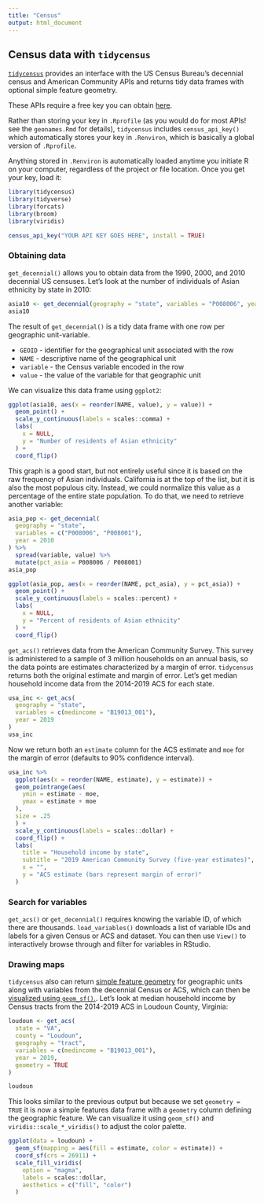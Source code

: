 ```yaml
---
title: "Census"
output: html_document
---
```


## Census data with `tidycensus`

[`tidycensus`](https://walkerke.github.io/tidycensus/index.html) provides an interface with the US Census Bureau's decennial census and American Community APIs and returns tidy data frames with optional simple feature geometry. 

These APIs require a free key you can obtain [here](https://api.census.gov/data/key_signup.html). 

Rather than storing your key in `.Rprofile` (as you would do for most APIs! see the `geonames.Rmd` for details), `tidycensus` includes `census_api_key()` which automatically stores your key in `.Renviron`, which is basically a global version of `.Rprofile`. 

Anything stored in `.Renviron` is automatically loaded anytime you initiate R on your computer, regardless of the project or file location. Once you get your key, load it:

```r
library(tidycensus)
library(tidyverse)
library(forcats)
library(broom)
library(viridis)
```

```r
census_api_key("YOUR API KEY GOES HERE", install = TRUE)
```


### Obtaining data

`get_decennial()` allows you to obtain data from the 1990, 2000, and 2010 decennial US censuses. Let's look at the number of individuals of Asian ethnicity by state in 2010:

```r
asia10 <- get_decennial(geography = "state", variables = "P008006", year = 2010)
asia10
```

The result of `get_decennial()` is a tidy data frame with one row per geographic unit-variable.

* `GEOID` - identifier for the geographical unit associated with the row
* `NAME` - descriptive name of the geographical unit
* `variable` - the Census variable encoded in the row
* `value` - the value of the variable for that geographic unit

We can visualize this data frame using `ggplot2`:

```r
ggplot(asia10, aes(x = reorder(NAME, value), y = value)) +
  geom_point() +
  scale_y_continuous(labels = scales::comma) +
  labs(
    x = NULL,
    y = "Number of residents of Asian ethnicity"
  ) +
  coord_flip()
```

This graph is a good start, but not entirely useful since it is based on the raw frequency of Asian individuals. California is at the top of the list, but it is also the most populous city. Instead, we could normalize this value as a percentage of the entire state population. To do that, we need to retrieve another variable:

```r
asia_pop <- get_decennial(
  geography = "state",
  variables = c("P008006", "P008001"),
  year = 2010
) %>%
  spread(variable, value) %>%
  mutate(pct_asia = P008006 / P008001)
asia_pop

ggplot(asia_pop, aes(x = reorder(NAME, pct_asia), y = pct_asia)) +
  geom_point() +
  scale_y_continuous(labels = scales::percent) +
  labs(
    x = NULL,
    y = "Percent of residents of Asian ethnicity"
  ) +
  coord_flip()
```

`get_acs()` retrieves data from the American Community Survey. This survey is administered to a sample of 3 million households on an annual basis, so the data points are estimates characterized by a margin of error. `tidycensus` returns both the original estimate and margin of error. Let's get median household income data from the 2014-2019 ACS for each state.

```r
usa_inc <- get_acs(
  geography = "state",
  variables = c(medincome = "B19013_001"),
  year = 2019
)
usa_inc
```

Now we return both an `estimate` column for the ACS estimate and `moe` for the margin of error (defaults to 90% confidence interval).

```r
usa_inc %>%
  ggplot(aes(x = reorder(NAME, estimate), y = estimate)) +
  geom_pointrange(aes(
    ymin = estimate - moe,
    ymax = estimate + moe
  ),
  size = .25
  ) +
  scale_y_continuous(labels = scales::dollar) +
  coord_flip() +
  labs(
    title = "Household income by state",
    subtitle = "2019 American Community Survey (five-year estimates)",
    x = "",
    y = "ACS estimate (bars represent margin of error)"
  )
```


### Search for variables

`get_acs()` or `get_decennial()` requires knowing the variable ID, of which there are thousands. `load_variables()` downloads a list of variable IDs and labels for a given Census or ACS and dataset. You can then use `View()` to interactively browse through and filter for variables in RStudio.


### Drawing maps

`tidycensus` also can return [simple feature geometry](/notes/simple-features/) for geographic units along with variables from the decennial Census or ACS, which can then be [visualized using `geom_sf()`.](/notes/vector-maps/). Let's look at median household income by Census tracts from the 2014-2019 ACS in Loudoun County, Virginia:

```r
loudoun <- get_acs(
  state = "VA",
  county = "Loudoun",
  geography = "tract",
  variables = c(medincome = "B19013_001"),
  year = 2019,
  geometry = TRUE
)
```

```r
loudoun
```

This looks similar to the previous output but because we set `geometry = TRUE` it is now a simple features data frame with a `geometry` column defining the geographic feature. We can visualize it using `geom_sf()` and `viridis::scale_*_viridis()` to adjust the color palette.

```r
ggplot(data = loudoun) +
  geom_sf(mapping = aes(fill = estimate, color = estimate)) +
  coord_sf(crs = 26911) +
  scale_fill_viridis(
    option = "magma",
    labels = scales::dollar,
    aesthetics = c("fill", "color")
  )
```